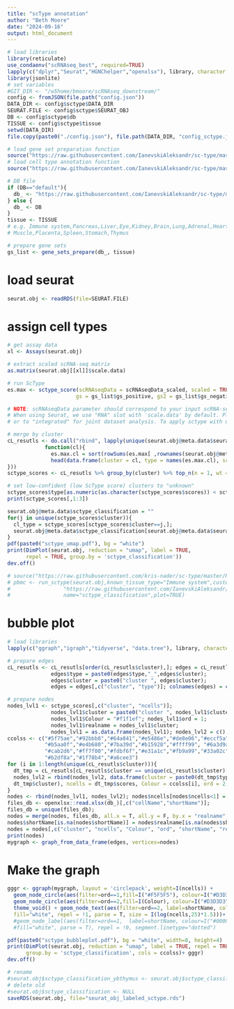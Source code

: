 ```yaml
---
title: "scType annotation"
author: "Beth Moore"
date: "2024-09-16"
output: html_document
---
```

```r
# load libraries
library(reticulate)
use_condaenv("scRNAseq_best", required=TRUE)
lapply(c("dplyr","Seurat","HGNChelper","openxlsx"), library, character.only = T)
library(jsonlite)
# set variables
#GIT_DIR <- "/w5home/bmoore/scRNAseq_downstream/"
config <- fromJSON(file.path("config.json"))
DATA_DIR <- config$sctype$DATA_DIR
SEURAT.FILE <- config$sctype$SEURAT_OBJ
DB <- config$sctype$db
TISSUE <- config$sctype$tissue
setwd(DATA_DIR)
file.copy(paste0("./config.json"), file.path(DATA_DIR, "config_sctype.json"))
```
```r
# load gene set preparation function
source("https://raw.githubusercontent.com/IanevskiAleksandr/sc-type/master/R/gene_sets_prepare.R")
# load cell type annotation function
source("https://raw.githubusercontent.com/IanevskiAleksandr/sc-type/master/R/sctype_score_.R")
```
```r
# DB file
if (DB=="default"){
  db_ <- "https://raw.githubusercontent.com/IanevskiAleksandr/sc-type/master/ScTypeDB_full.xlsx"
} else {
  db_ <- DB
}
tissue <- TISSUE 
# e.g. Immune system,Pancreas,Liver,Eye,Kidney,Brain,Lung,Adrenal,Heart,Intestine,
# Muscle,Placenta,Spleen,Stomach,Thymus

# prepare gene sets
gs_list <- gene_sets_prepare(db_, tissue)
```
# load seurat
```r
seurat.obj <- readRDS(file=SEURAT.FILE)
```
# assign cell types
```r
# get assay data
xl <- Assays(seurat.obj)

# extract scaled scRNA-seq matrix
as.matrix(seurat.obj[[xl]]$scale.data) 

# run ScType
es.max <- sctype_score(scRNAseqData = scRNAseqData_scaled, scaled = TRUE, 
                      gs = gs_list$gs_positive, gs2 = gs_list$gs_negative)

# NOTE: scRNAseqData parameter should correspond to your input scRNA-seq matrix. For raw (unscaled) count matrix set scaled = FALSE
# When using Seurat, we use "RNA" slot with 'scale.data' by default. Please change "RNA" to "SCT" for sctransform-normalized data,
# or to "integrated" for joint dataset analysis. To apply sctype with unscaled data, use e.g. pbmc[["RNA"]]$counts or pbmc[["RNA"]]@counts, with scaled set to FALSE.

# merge by cluster
cL_resutls <- do.call("rbind", lapply(unique(seurat.obj@meta.data$seurat_clusters), 
            function(cl){
              es.max.cl = sort(rowSums(es.max[ ,rownames(seurat.obj@meta.data[seurat.obj@meta.data$seurat_clusters==cl, ])]), decreasing = !0)
              head(data.frame(cluster = cl, type = names(es.max.cl), scores = es.max.cl, ncells = sum(seurat.obj@meta.data$seurat_clusters==cl)), 10)
}))
sctype_scores <- cL_resutls %>% group_by(cluster) %>% top_n(n = 1, wt = scores)  

# set low-confident (low ScType score) clusters to "unknown"
sctype_scores$type[as.numeric(as.character(sctype_scores$scores)) < sctype_scores$ncells/4] <- "Unknown"
print(sctype_scores[,1:3])
```
```r
seurat.obj@meta.data$sctype_classification = ""
for(j in unique(sctype_scores$cluster)){
  cl_type = sctype_scores[sctype_scores$cluster==j,]; 
  seurat.obj@meta.data$sctype_classification[seurat.obj@meta.data$seurat_clusters == j]= as.character(cl_type$type[1])
}
pdf(paste0("sctype_umap.pdf"), bg = "white")
print(DimPlot(seurat.obj, reduction = "umap", label = TRUE,
      repel = TRUE, group.by = 'sctype_classification'))
dev.off()
```
```r
# source("https://raw.githubusercontent.com/kris-nader/sc-type/master/R/sctype_wrapper.R"); 
# pbmc <- run_sctype(seurat.obj,known_tissue_type="Immune system",custom_marker_file=
#                 "https://raw.githubusercontent.com/IanevskiAleksandr/sc-type/master/ScTypeDB_full.xlsx",
#                 name="sctype_classification",plot=TRUE)
```
# bubble plot
```r
# load libraries
lapply(c("ggraph","igraph","tidyverse", "data.tree"), library, character.only = T)

# prepare edges
cL_resutls <- cL_resutls[order(cL_resutls$cluster),]; edges = cL_resutls; 
              edges$type = paste0(edges$type,"_",edges$cluster); 
              edges$cluster = paste0("cluster ", edges$cluster); 
              edges = edges[,c("cluster", "type")]; colnames(edges) = c("from", "to"); rownames(edges) <- NULL

# prepare nodes
nodes_lvl1 <- sctype_scores[,c("cluster", "ncells")]; 
              nodes_lvl1$cluster = paste0("cluster ", nodes_lvl1$cluster); 
              nodes_lvl1$Colour = "#f1f1ef"; nodes_lvl1$ord = 1; 
              nodes_lvl1$realname = nodes_lvl1$cluster; 
              nodes_lvl1 = as.data.frame(nodes_lvl1); nodes_lvl2 = c(); 
ccolss <- c("#5f75ae","#92bbb8","#64a841","#e5486e","#de8e06","#eccf5a",
            "#b5aa0f","#e4b680","#7ba39d","#b15928","#ffff99", "#6a3d9a",
            "#cab2d6","#ff7f00","#fdbf6f","#e31a1c","#fb9a99","#33a02c",
            "#b2df8a","#1f78b4","#a6cee3")
for (i in 1:length(unique(cL_resutls$cluster))){
  dt_tmp = cL_resutls[cL_resutls$cluster == unique(cL_resutls$cluster)[i], ]; 
  nodes_lvl2 = rbind(nodes_lvl2, data.frame(cluster = paste0(dt_tmp$type,"_",
  dt_tmp$cluster), ncells = dt_tmp$scores, Colour = ccolss[i], ord = 2, realname = dt_tmp$type))
}
nodes <- rbind(nodes_lvl1, nodes_lvl2); nodes$ncells[nodes$ncells<1] = 1;
files_db <- openxlsx::read.xlsx(db_)[,c("cellName","shortName")]; 
files_db = unique(files_db); 
nodes = merge(nodes, files_db, all.x = T, all.y = F, by.x = "realname", by.y = "cellName", sort = F)
nodes$shortName[is.na(nodes$shortName)] = nodes$realname[is.na(nodes$shortName)]; 
nodes = nodes[,c("cluster", "ncells", "Colour", "ord", "shortName", "realname")]
print(nodes)
mygraph <- graph_from_data_frame(edges, vertices=nodes)
```
# Make the graph
```r
gggr <- ggraph(mygraph, layout = 'circlepack', weight=I(ncells)) + 
  geom_node_circle(aes(filter=ord==1,fill=I("#F5F5F5"), colour=I("#D3D3D3")), alpha=0.9) +
  geom_node_circle(aes(filter=ord==2,fill=I(Colour), colour=I("#D3D3D3")), alpha=0.9) +
  theme_void() + geom_node_text(aes(filter=ord==2, label=shortName, colour=I("#000000"), 
  fill="white", repel = !1, parse = T, size = I(log(ncells,25)*1.5)))+ NoLegend() 
  #geom_node_label(aes(filter=ord==1,  label=shortName, colour=I("#000000"), size = I(2), 
  #fill="white", parse = T), repel = !0, segment.linetype="dotted")

pdf(paste0("sctype_bubbleplot.pdf"), bg = "white", width=8, height=4)  
print(DimPlot(seurat.obj, reduction = "umap", label = TRUE, repel = TRUE, 
      group.by = 'sctype_classification', cols = ccolss)+ gggr)
dev.off()
```
```r
# rename
#seurat.obj$sctype_classification_ybthymus <- seurat.obj$sctype_classification
# delete old
#seurat.obj$sctype_classification <- NULL
saveRDS(seurat.obj, file="seurat_obj_labeled_sctype.rds")
```